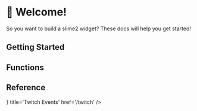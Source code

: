 
# 👀 Welcome!

So you want to build a slime2 widget? These docs will help you get started!

## Getting Started

<Cards>
  <Card title='📄 Starter Template' href='/start/template' />
  <Card title='🎧 Event Listeners' href='/start/listeners' />
</Cards>

## Functions

<Cards>
  <Card title='📦 Widget Functions' href='/functions/widget' />
  <Card title='🌠 Event Functions' href='/functions/event' />
  <Card title='🔧 Helper Functions' href='/functions/helper' />
</Cards>

## Reference

<Cards>
  <Card icon={<Twitch size={16} />} title='Twitch Events' href='/twitch' />
  <Card title='⚙️ Widget Settings' href='/settings' />
</Cards>
